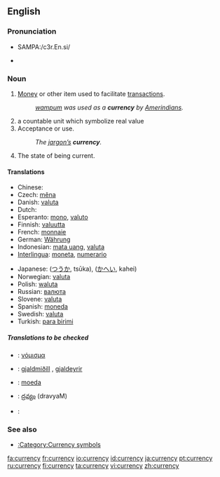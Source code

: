==English==

{{wikipedia}}

===Pronunciation===
*{{US}} SAMPA:/c3r.En.si/
*{{audio|en-us-currency.ogg|Audio (US)}}

===Noun===
{{en-noun|currencies|-}}

# [[Money]] or other item used to facilitate [[transaction]]s.
#: ''[[wampum]] was used as a '''currency''' by [[Amerindian]]s.''
# a countable unit which symbolize real value
# Acceptance or use.
#: ''The [[jargon|jargon’s]] '''currency'''.''
# The state of being current.

====Translations====
{{trans-top|money or other item used to facilitate transactions}}
*Chinese: {{zh-ts|貨幣|货币}}
*Czech: [[měna]] {{f}}
*Danish: [[valuta]]
*Dutch: {{t-|nl|munteenheid|f}}
*Esperanto: [[mono]], [[valuto]]
*Finnish: [[valuutta]]
*French: [[monnaie]] {{f}}
*German: [[Währung]] {{f}}
*Indonesian: [[mata uang]], [[valuta]]
*[[Interlingua]]: [[moneta]], [[numerario]]
{{trans-mid}}
*Japanese: {{Jpan|[[通貨]]}} ([[つうか]], tsūka), {{Jpan|[[貨幣]]}} ([[かへい]], kahei)
*Norwegian: [[valuta]]
*Polish: [[waluta]] {{f}}
*Russian: [[валюта]]
*Slovene: [[valuta]] {{f}}
*Spanish: [[moneda]] {{f}}
*Swedish: [[valuta]]
*Turkish: [[para birimi]]
{{trans-bottom}}

=====Translations to be checked=====
{{checktrans}}
<!--added {{ttbc}}s here.-->
{{trans-top|to be checked}}
*{{ttbc|Greek}}: [[νόμισμα]] {{n}}
*{{ttbc|Icelandic}}: [[gjaldmiðill]] {{m}}, [[gjaldeyrir]] {{m}}
{{trans-mid}}
*{{ttbc|Portuguese}}: [[moeda]] {{f}}
*{{ttbc|Telugu}}: [[ద్రవ్యం]] (dravyaM)
*{{ttbc|Thai}}: {{THchar|[[เงินตรา]]}}
{{trans-bottom}}

===See also===
*[[:Category:Currency symbols]]

[[fa:currency]]
[[fr:currency]]
[[io:currency]]
[[id:currency]]
[[ja:currency]]
[[pt:currency]]
[[ru:currency]]
[[fi:currency]]
[[ta:currency]]
[[vi:currency]]
[[zh:currency]]